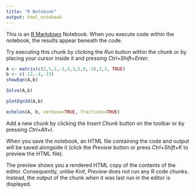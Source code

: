 ---
title: "R Notebook"
output: html_notebook
---

This is an [R Markdown](http://rmarkdown.rstudio.com) Notebook. When you execute code within the notebook, the results appear beneath the code. 

Try executing this chunk by clicking the *Run* button within the chunk or by placing your cursor inside it and pressing *Ctrl+Shift+Enter*. 

```{r}
A <- matrix(c(2,5,1,-1,4,3,5,0,-2),3,3, TRUE)
b <- c(-12,-4,-13)
showEqn(A,b)
```
```{r}
Solve(A,b)
```
```{r}
plotEqn3d(A,b)
```
```{r}
echelon(A, b, verbose=TRUE, fractions=TRUE)
```

Add a new chunk by clicking the *Insert Chunk* button on the toolbar or by pressing *Ctrl+Alt+I*.

When you save the notebook, an HTML file containing the code and output will be saved alongside it (click the *Preview* button or press *Ctrl+Shift+K* to preview the HTML file).

The preview shows you a rendered HTML copy of the contents of the editor. Consequently, unlike *Knit*, *Preview* does not run any R code chunks. Instead, the output of the chunk when it was last run in the editor is displayed.
